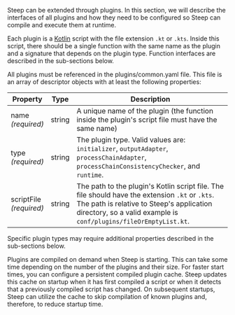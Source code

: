 
Steep can be extended through plugins. In this section, we will describe the
interfaces of all plugins and how they need to be configured so Steep can
compile and execute them at runtime.

Each plugin is a [Kotlin](https://kotlinlang.org/) script with the file
extension `.kt` or `.kts`. Inside this script, there should be a single function
with the same name as the plugin and a signature that depends on the plugin type.
Function interfaces are described in the sub-sections below.

All plugins must be referenced in the <ScrollLink href="#pluginscommonyaml">plugins/common.yaml</ScrollLink> file. This file is an array of descriptor objects with at least the following
properties:

| Property                    | Type   | Description
| --------------------------- | ------ | -----------
| name<br/>*(required)*       | string | A unique name of the plugin (the function inside the plugin's script file must have the same name)
| type<br/>*(required)*       | string | The plugin type. Valid values are: `initializer`, `outputAdapter`, `processChainAdapter`, `processChainConsistencyChecker`, and `runtime`.
| scriptFile<br/>*(required)* | string | The path to the plugin's Kotlin script file. The file should have the extension `.kt` or `.kts`. The path is relative to Steep's application directory, so a valid example is `conf/plugins/fileOrEmptyList.kt`.

Specific plugin types may require additional properties described in the
sub-sections below.

Plugins are compiled on demand when Steep is starting. This can take some time
depending on the number of the plugins and their size. For faster start times,
you can configure a <ScrollLink href="#cache-configuration">persistent compiled plugin cache</ScrollLink>.
Steep updates this cache on startup when it has first compiled a script or when
it detects that a previously compiled script has changed. On subsequent startups,
Steep can utilize the cache to skip compilation of known plugins and, therefore,
to reduce startup time.
